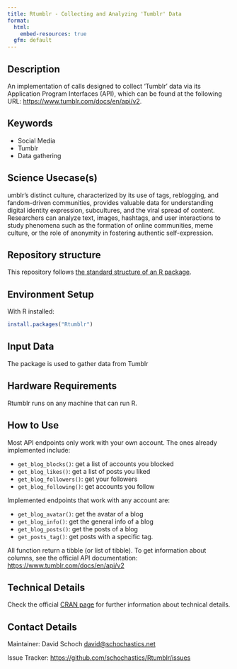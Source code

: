 ```yaml
---
title: Rtumblr - Collecting and Analyzing 'Tumblr' Data
format:
  html:
    embed-resources: true
  gfm: default
---
```


## Description

<!-- - Provide a brief and clear description of the method, its purpose, and what it aims to achieve. Add a link to a related paper from social science domain and show how your method can be applied to solve that research question.   -->

An implementation of calls designed to collect 'Tumblr' data via its Application Program Interfaces (API), which can be found at the following URL: <https://www.tumblr.com/docs/en/api/v2>.

## Keywords

<!-- EDITME -->

* Social Media 
* Tumblr
* Data gathering

## Science Usecase(s)

umblr's distinct culture, characterized by its use of tags, reblogging, and fandom-driven communities, provides valuable data for understanding digital identity expression, subcultures, and the viral spread of content. Researchers can analyze text, images, hashtags, and user interactions to study phenomena such as the formation of online communities, meme culture, or the role of anonymity in fostering authentic self-expression.

## Repository structure

This repository follows [the standard structure of an R package](https://cran.r-project.org/doc/FAQ/R-exts.html#Package-structure).

## Environment Setup

With R installed:

```r
install.packages("Rtumblr")
```

<!-- ## Hardware Requirements (Optional) -->
<!-- - The hardware requirements may be needed in specific cases when a method is known to require more memory/compute power.  -->
<!-- - The method need to be executed on a specific architecture (GPUs, Hadoop cluster etc.) -->


## Input Data 

<!-- - The input data has to be a Digital Behavioral Data (DBD) Dataset -->
<!-- - You can provide link to a public DBD dataset. GESIS DBD datasets (https://www.gesis.org/en/institute/digital-behavioral-data) -->

<!-- This is an example -->

The package is used to gather data from Tumblr

## Hardware Requirements

Rtumblr runs on any machine that can run R.

## How to Use

Most API endpoints only work with your own account. The ones already
implemented include:

- `get_blog_blocks()`: get a list of accounts you blocked
- `get_blog_likes()`: get a list of posts you liked
- `get_blog_followers()`: get your followers
- `get_blog_following()`: get accounts you follow

Implemented endpoints that work with any account are:

- `get_blog_avatar()`: get the avatar of a blog
- `get_blog_info()`: get the general info of a blog
- `get_blog_posts()`: get the posts of a blog
- `get_posts_tag()`: get posts with a specific tag.

All function return a tibble (or list of tibble). To get information
about columns, see the official API documentation:
<https://www.tumblr.com/docs/en/api/v2>

## Technical Details

Check the official [CRAN page](https://doi.org/10.32614/CRAN.package.Rtumblr) for further information about technical details.

## Contact Details

Maintainer: David Schoch <david@schochastics.net>

Issue Tracker: [https://github.com/schochastics/Rtumblr/issues](https://github.com/schochastics/Rtumblr/issues)

<!-- ## Publication -->
<!-- - Include information on publications or articles related to the method, if applicable. -->

<!-- ## Acknowledgements -->
<!-- - Acknowledgements if any -->

<!-- ## Disclaimer -->
<!-- - Add any disclaimers, legal notices, or usage restrictions for the method, if necessary. -->
